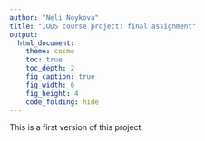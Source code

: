 ```yaml
---
author: "Neli Noykova"
title: "IODS course project: final assignment"
output:
  html_document:
    theme: cosmo
    toc: true
    toc_depth: 2
    fig_caption: true
    fig_width: 6
    fig_height: 4
    code_folding: hide
---
```


This is a first version of this project